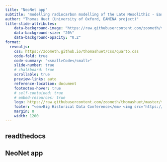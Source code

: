 ```yaml
---
title: "NeoNet app"
subtitle: "modelling radiocarbon modelling of the Late Mesolithic - Early Neolithic transition in South-Central and South-Western Europe"
author: "Thomas Huet (University of Oxford, EAMENA project)"
title-slide-attributes:
    data-background-image: "https://raw.githubusercontent.com/zoometh/thomashuet/master/teach/stats/images/stat-fa-camel-2.png"
    data-background-size: "20%"
    data-background-opacity: "0.2"
format:
  revealjs: 
    css: https://zoometh.github.io/thomashuet/css/quarto.css
    code-fold: true
    code-summary: "<small>Code</small>"
    slide-number: true
    # chalkboard: true
    scrollable: true
    preview-links: auto
    reference-location: document
    footnotes-hover: true
    # self-contained: true
    # embed-resources: true
    logo: https://raw.githubusercontent.com/zoometh/thomashuet/master/teach/stats/images/inst-uni-oxford_.png
    footer: "<em>Big Historical Data Conference</em> <img src='https://raw.githubusercontent.com/zoometh/neonet/master/doc/presentation/bhdc/img/bhdc_avatar.png' style='height: 35px;vertical-align: middle;'> <https://bhdc.earth/> Université Paul-Valéry, Feb 2023 - Thomas Huet"
    margin: 0
    width: 1200
---
```


## readthedocs {data-background-iframe="https://bhdc.earth/" background-interactive="true"}


## NeoNet app {data-background-iframe="http://shinyserver.cfs.unipi.it:3838/C14dev2/" background-interactive="true"}
